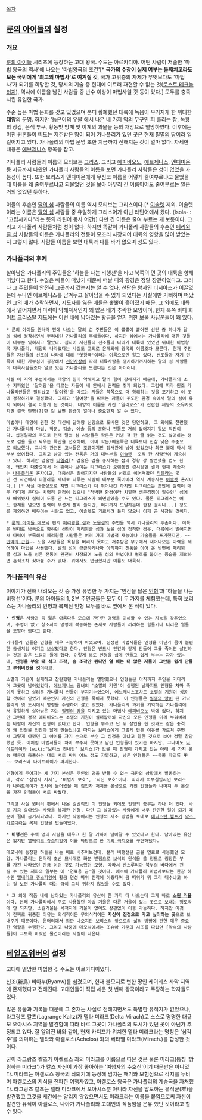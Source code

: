 [[목차]]
== [[룬의 아이들]]의 설정 ==
=== 개요 ===
[[룬의 아이들]] 시리즈에 등장하는 고대 왕국. 수도는 아르카디아. 어떤 사람이 저술한 '마법 왕국의 역사'에 나오는 '마법왕국의 조건'[* '''국가의 수장이 실제 여부는 둘째치고라도 모든 국민에게 '최고의 마법사'로 여겨질 것''', 국가 고위층의 자제가 무엇보다도 '마법사'가 되기를 희망할 것, 당시의 기술 중 현대에 이르러 재현할 수 없는 것([[로스트 테크놀러지]]), 역사에 이름을 남긴 사람들 중 반수 이상이 마법사일 것 등이 있다.] 모두를 충족시킨 유일한 국가.

수준 높은 마법 문화를 갖고 있었으며 본디 황폐했던 대륙에 녹음이 우거지게 한 위대한 '''태양'''의 문명. 하지만 '늙은이의 우물'에서 나온 네 가지 [[악의 무구]]인 피 흘리는 창, 녹황의 장갑, 은색 투구, 황동빛 방패 및 이계의 괴물들 등의 재앙으로 멸망하였다. 이후에는 미친 원혼들이 떠도는 저주받은 땅이 되어 가나폴리가 있던 곳은 현재 [[필멸의 땅]]이라 일컬어지고 있다. 가나폴리의 마법 문명 또한 지금까지 전해지는 것이 얼마 없다. 자세한 내용은 [[에브제니스]] 항목을 참고.

가나폴리 사람들의 이름의 모티브는 [[그리스]]. 그리고  [[에피비오노]], [[에브제니스]], [[엔디미온]] 등 지금까지 나왔던 가나폴리 사람들의 이름을 보면 가나폴리 사람들은 성이 없었을 가능성이 높다. 또한 보리스가 엔디미온에게 무심코 이름을 어떻게 줄여부르냐고 물었을 때 이름을 왜 줄여부르냐고 되물었던 것을 보아 아무리 긴 이름이어도 줄여부르는 일은 거의 없었던 듯하다.

이들의 후손인 [[달의 섬]] 사람들의 이름 역시 모티브는 그리스이다.[* [[이솔렛]] 제외. 이솔렛이라는 이름은 [[달의 섬]] 사람들 중 유일하게 그리스어가 아닌 라틴어에서 왔다. (Isola- : "고립시키다"라는 뜻의 라틴어 동사 어간)] 다만 긴 이름은 줄여 부르는 게 보통이다. 그리고 가나폴리 사람들처럼 성이 없다. 하지만 똑같이 가나폴리 사람들의 후손인 [[페리윙클 섬]] 사람들의 이름은 가나폴리의 전통이 모조리 사장되어 대륙의 영향을 많이 받았는지 그렇지 않다. 사람들 이름을 보면 대륙과 다를 바가 없으며 성도 있다.

=== 가나폴리의 후예 ===
살아남은 가나폴리의 주민들은 '하늘을 나는 비행선'을 타고 북쪽의 먼 곳의 대륙을 향해 떠났다고 한다. 수많은 배들이 떠났기 때문에 떠날 때의 광경은 정말 장관이었다고. 그러나 그 주민들이 안전히 그곳까지 갔는지는 알 수 없다. 선단은 왕자인 티시아조가 이끌었는데 누나인 에브제니스를 남겨두고 살아남을 수 있게 되었다는 사실에만 기뻐하며 떠났던 그의 배가 추락하면서, 지도자를 잃은 배들은 뿔뿔이 흩어졌기 때문. 그 외에도 대륙에서 멀어지면서 마력이 약해져서인지 꽤 많은 배가 추락한 모양이며, 현재 북쪽 바다 화이트 크리스탈 제도에는 이런 배에 남아있는 황금을 얻기 위한 보물 사냥꾼들이 꽤 있다.

 * [[룬의 아이들 윈터러]] 편에 나오는 [[달의 섬]] 주민들은 이 뿔뿔이 흩어진 선단 중 하나가 달의 섬에 정착하면서 뿌리내린 가나폴리의 후예들이다. 하지만 섬에서는 가나폴리에 대한 것들이 대부분 잊혀지고 말았다. 심지어 자신들의 선조들의 나라가 대륙에 있었던 위대한 마법왕국 가나폴리, 태양의 나라였다는 사실도 고의로 은폐되어 왕국의 이름조차 모른다. 현재 주민들은 자신들의 선조의 나라에 대해 '옛왕국'이라는 이름으로만 알고 있다. 선조들과 자기 민족에 대한 자부심이 굉장해서 [[선민사상]]에 따라 대륙사람을 멸시하기까지하는 달의 섬 사람들이 대륙사람들조차 알고 있는 가나폴리를 모른다는 것은 아이러니. 

 사실 이 지역 주변에서는 태양의 힘이 약해지고 달의 힘이 강해지기 때문에, 가나폴리의 소수 지파였던 '달여왕'을 따르는 자들이 배 안에서 권력을 쥐게 되었다. 그럼에 따라 원조 가나폴리인들은 밀려났고 '달여왕'을 따르는 자들은 북쪽으로 더 항해하는 것을 포기하고 이 곳에 정착하기로 결정했다. 그리고 '달여왕'을 따르는 자들이 주도한 환경 속에서 달의 섬이 유지 되어서 결국 이렇게 된 것이다. 태양의 이름을 가진 '일리오스'가 찬란한 재능의 소유자였지만 결국 단명(?)한 걸 보면 환경이 얼마나 중요한지 알 수 있다. 

 마법이나 태양에 관한 것 대신에 달여왕 신앙으로 도배된 것은 당연하고, 그 외에도 찬란했던 가나폴리의 마법, 학문, 검술, 예술 등의 문화나 전통도 거의 없어지기 일보 직전이다. 섭정일파의 주도로 현재 달의 섬 사람들은 학문은 커녕 책 한 줄 읽는 것도 싫어하는 정도로 검을 들고 싸우는 쪽만을 선호하며, 이미 학문/예술쪽은 대륙보다 한참 낮은 수준으로 퇴보했다. 그나마 관련된 고서들은 조금이지만 장서관에 남아 있었으나 최근 불에 타서 대부분 없어졌다. 그리고 남아 있는 전통은 거의 대부분을 [[이솔렛]]  오직 한 사람만이 계승하고 있다. 하지만 검술인 [[티엘라]][* 검술은 검을 중시하는 섬의 경향 상 발전했을 법도 한데, 왜인지 대중성에서 더 뛰어나 보이는 [[티그리스]]가 오랫동안 경시당한 결과 현재 계승자는 [[나우플리온]] 혼자이고, 대중성은 떨어지지만 사람들의 선호로 이어져왔던 [[티엘라]]는 몇년 전 사건에서 티엘라를 제대로 다루는 사람이 대부분 죽어버려 역시 계승자는 [[이솔렛]] 혼자이다.] [* 사실 대중성으로 치면 티그리스가 더 뛰어나긴 하지만 티그리스는 초반에 실력이 매우 더디게 든다는 치명적 단점이 있으니 "척박한 환경이라 치열한 생존경쟁이 필수인" 섬에서 배워봤자 실력이 도통 안 느는 티그리스가 외면받았을 수도 있다. 물론 티그리스는 어느 한계를 넘으면 실력이 무섭게 빨리 늘지만, 여기까지 도달하는데 한참 걸리니...] 정도를 제외하면 배우려는 사람도 없고, 이솔렛도 가르치려 들지 않으니 이제 곧 사장될 것이다.

 * [[룬의 아이들 데모닉]] 편의 [[페리윙클 섬]]과 [[노을섬]]의 주민들 역시 가나폴리의 후손이다. 이쪽은 반대로 남쪽으로 향하던 선단이 페리윙클 섬과 노을 섬에 정착한 경우. 대륙에서 멀어지면서 마력이 부족해서 페리윙클 사람들은 여러 가지 마법적 재능이나 기술들을 포기했지만, ~~[[만악의 근원]]~~ 노을 사람들은 욕심을 버리지 못하고 저주받은 무구에서 새어나오는 마력을 제어하여 마법을 사용했다. 달의 섬이 근근하게나마 아직까지 전통을 이어 온 반면에 페리윙클 섬과 노을 섬은 전통이 완전히 사장되어 노을 섬의 마법이나 별호를 붙이는 풍습을 제외하면 흔적조차 찾아볼 수가 없다. 위에서도 언급했지만 이름도 대륙식.

=== 가나폴리의 유산 ===
이야기가 전해 내려오는 것 중 가장 유명한 두 가지는 '인간을 닮은 [[인형]]'과 '하늘을 나는 비행선'이다. 룬의 아이들의 1, 2부 주인공들은 모두 이 두 가지를 체험했는데, 특히 보리스는 가나폴리의 인형과 복제된 인형 모두를 바로 옆에서 본 적이 있다.

 * '''인형'''은 사람과 꼭 닮은 아름다운 모습에 간단한 명령을 이해할 수 있는 지능을 갖추었으며, 수명이 없고 창조자의 명령에 복종하는 존재로 사람들이 꺼려하는 힘들거나 더러운 일들을 도맡아 했다고 한다.

 가나폴리 인들은 인형을 매우 사랑하여 아꼈으며, 진정한 마법사들은 인형을 어딘가 몸이 불편한 동생처럼 여기고 보살폈다고 한다. 인형은 반드시 인간과 같게 만들어 그를 죽이면 살인하는 것과 같은 느낌이 들게 했다. 이렇게 해도 인형을 쉽게 만들고 쉽게 부수는 자가 있는데, '''인형을 부술 때 석고 조각, 솜 조각만 튄다면 열 배는 더 많은 자들이 그만큼 쉽게 만들고 부숴버렸을 것'''이라고.

 소멸의 기원이 실패하고 찬란했던 가나폴리는 멸망했으나 인형들은 아직까지 주인을 기다리며 그곳에 남아있었다. [[에브제니스]] 왕녀의 '소멸의 기원'이 실행된 날까지도 인형을 차마 죽이지 못하고 살려둔 가나폴리 인들이 부지기수였으며, 에브제니스조차도 소멸의 기원이 성공할 것이라 믿었기 때문인지 자신의 인형을 죽이지 못했다. 이 인형들은 [[필멸의 땅]]이 된 가나폴리의 옛 도시에서 명령을 수행하며 살고 있었다. 가나폴리의 과거를 기억하는 가나폴리에서 유일하게 살아남은 자는 [[필멸의 땅]]을 지키고 있는 마법사 [[에피비오노]] 밖에 없다. 하지만 그런데 정작 에피비오노는 소멸의 기원이 실패할까봐 자신의 모든 인형을 미리 부숴버리는 바람에 자신의 인형이 없다고 한다. 인형을 부수고 난 뒤 살인을 한 것과도 같은 충격에 왜 인형을 인간과 닮게 만들었냐고 따지는 보리스에게 그렇게 만든 이유를 가르쳐 주면서 그렇게 아꼈던 그 아이를 자기 손으로 부순 그 심정을 아냐고 말한 것으로 보아 정말 참담했던 듯. 이처럼 마법사들이 차마 부수지 못하고 남긴 인형들이 있기는 하지만, 그나마도 [[나야트레이]]와 [wiki:"보리스 진네만" 보리스]가 갔을 때 인형이 가지고 있는 아래 세 가지 본능 때문에 충돌하는 대로 서로 싸워 어느 정도 자멸하고, 남은 인형들은 ~~유물 파괴류 甲~~ 보리스와 나야트레이가 파괴한다.

 인형에게 주어지는 세 가지 본성은 주인의 명을 받들 수 없는 극한의 상황에서 발동하는데, 각각 '침입자 저지', '마법사 보호', '자신 보호'이다. 따라서 외부침입자인 보리스와 나야트레이가 도시에 들어왔을 때 침입자 저지를 본성으로 가진 인형들과 나머지 두 본성을 가진 인형들이 서로 싸웠다.

 그리고 사실 윈터러 편에서 나온 일반적인 이 인형들 외에도 인형의 종류는 하나 더 있다. 바로 지금 살아있는 사람을 복제한 인형. 다만 그 살아있는 사람에게 너무 잔인한 일이 되기 때문에 절대 금기시되었다. 하지만 작중에서는 인형의 제조 방법을 토대로 [[애니스탄 뵐프]]가 [[막스 카르디]]라는 복제 인형을 만들어냈다.

 * '''비행선'''은 수백 명의 사람을 태우고 한 달 가까이 날아갈 수 있었다고 한다. 남아있는 유산은 없지만 [[앨베리크 쥬스피앙]]이 이를 바탕으로 한 [[미의 극치호]]를 구현해냈다.

 데모닉에 등장한 하늘을 나는 배로 비추어보건대, 본래 비행선은 금을 연료로 사용했던 모양. 가나폴리는 윈터러 초반 묘사대로 화분 받침으로 보석의 원석을 쓸 정도로 굉장한 부를 가진 나라였던 만큼 이런 것도 가능했던 모양. 따라서 산스루리아 북부의 바다에서 건질 수 있는 재화의 일부는 이 '연료용 금'일 것이다. 애초에 가나폴리 마법사보다는 한참 하수인 [[앨베리크 쥬스피앙]]이 황금 연성 따위 진작에 이뤘다며 금 따위가 뭐 그리 대수냐고 하는 걸 보면 가나폴리 때는 금이 그리 귀하지 않았을 수도 있다.

 * 그 외에 작품 내에 남아있는 가나폴리의 유산이 한 가지 더 나오는데 그게 바로 '''[[소원 거울]]'''이다. 본래 가나폴리에서 주로 사용했던 마법 거울은 다른 거울이 있는 곳으로 보내는 정도밖에 안 되지만, 소원거울은 목적지에 거울이 없어도 상관없이 이동 가능하다. 하지만 이것이 진짜로 귀중한 이유는 의식적이든 무의식적이든 '''자신이 진정으로 가고 싶어하는 곳'''으로 보내주기 때문이다. 윈터러에서 잠깐 나오지만 보리스의 앞으로의 삶의 방향에 관한 매우 중요한 역할을 수행한다. 그리고 나중에 데모닉에서는 조슈아 가문의 시조를 따랐던 [약속의 사람들]이 그토록 바랐던 물건이라는 사실이 나온다.

== [[테일즈위버]]의 설정 ==
고대에 멸망한 마법왕국. 수도는 아르카디아였다.

신조(新鳥) 비아누(Byanw)를 섬겼으며, 현재 불모지로 변한 땅인 케이레스 사막 지역에 존재했다고 전해진다. 고대인들이 직접 세운 첫 번째 왕국이라고 주장하는 학자들도 있다.

많은 유물과 기록들 때문에 그 존재는 사실로 전해지면서도 특별한 유적지가 없었으나, 라그랑즈 칼츠(Lagrange Kaltz)가 델타 미라크(Delta Mirach)로 스스로 명명한 대규모 오아시스 지역을 발견함에 따라 바로 그곳이 가나폴리의 도시가 있던 곳이 아닌가 추정되고 있다. 잘 알려진 바와 같이, 현재 카디프가 위치한 델타 미라크라는 명칭은 '삼각주'를 의미하는 델타와 아켈로스(Achelos) 좌의 베타별 미라크(Mirach.)를 합성한 것이다.

굳이 라그랑즈 칼츠가 아켈로스 좌의 미라크를 이름으로 따온 것은 물론 미라크(통칭 '방랑하는 미라크')가 칼츠 자신이 가장 좋아하는 '여행자의 수호신'이기 때문만은 아니었다. 미라크는 아켈로스 왕국의 쇠퇴기에 등장해 넘치는 패기와 모험심으로 각지를 누비며 아켈로스의 지식을 전파한 여행자였고, 아켈로스 왕국은 가나폴리의 계승국을 자처했다. 라그랑즈 칼츠는 델타 미라크에서 오아시스뿐 아니라 자신을 압도하는 유적군(群)을 발견했고 그것을 세간에는 알리지 않았으면서도 미라크라는 이름을 붙임으로써 자신이 발견한 유적이 아켈로스, 나아가 가나폴리와 고대인의 작품임을 은유 했던 것이라고 할 수 있다.
